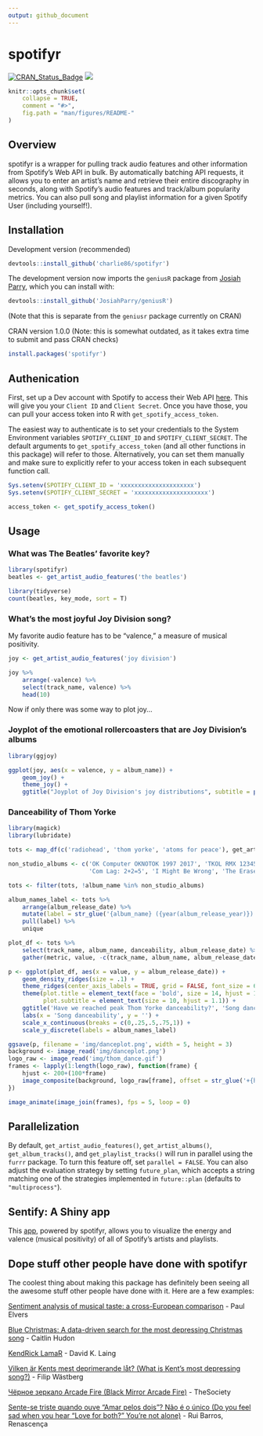 ```yaml
---
output: github_document
---
```


<!-- README.md is generated from README.Rmd. Please edit that file -->

# spotifyr

[![CRAN_Status_Badge](http://www.r-pkg.org/badges/version/spotifyr?color=green)](https://cran.r-project.org/package=spotifyr)
![](http://cranlogs.r-pkg.org/badges/grand-total/spotifyr?color=green)

```r
knitr::opts_chunk$set(
    collapse = TRUE,
    comment = "#>",
    fig.path = "man/figures/README-"
)
```

## Overview
spotifyr is a wrapper for pulling track audio features and other information from Spotify's Web API in bulk. By automatically batching API requests, it allows you to enter an artist's name and retrieve their entire discography in seconds, along with Spotify's audio features and track/album popularity metrics. You can also pull song and playlist information for a given Spotify User (including yourself!).

## Installation
Development version (recommended)
```r
devtools::install_github('charlie86/spotifyr')
```
The development version now imports the `geniusR` package from [Josiah Parry](https://github.com/JosiahParry/geniusR), which you can install with:
```r
devtools::install_github('JosiahParry/geniusR')
```
(Note that this is separate from the `geniusr` package currently on CRAN)

CRAN version 1.0.0 (Note: this is somewhat outdated, as it takes extra time to submit and pass CRAN checks)
```r
install.packages('spotifyr')
```

## Authenication
First, set up a Dev account with Spotify to access their Web API [here](https://developer.spotify.com/my-applications/#!/applications). This will give you your `Client ID` and `Client Secret`. Once you have those, you can pull your access token into R with `get_spotify_access_token`. 

The easiest way to authenticate is to set your credentials to the System Environment variables `SPOTIFY_CLIENT_ID` and `SPOTIFY_CLIENT_SECRET`. The default arguments to `get_spotify_access_token` (and all other functions in this package) will refer to those. Alternatively, you can set them manually and make sure to explicitly refer to your access token in each subsequent function call.

```r
Sys.setenv(SPOTIFY_CLIENT_ID = 'xxxxxxxxxxxxxxxxxxxxx')
Sys.setenv(SPOTIFY_CLIENT_SECRET = 'xxxxxxxxxxxxxxxxxxxxx')

access_token <- get_spotify_access_token()
```

## Usage
### What was The Beatles' favorite key?
```r
library(spotifyr)
beatles <- get_artist_audio_features('the beatles')
```
```r
library(tidyverse)
count(beatles, key_mode, sort = T)
```

### What's the most joyful Joy Division song?
My favorite audio feature has to be "valence," a measure of musical positivity.
```r
joy <- get_artist_audio_features('joy division')
```
```r
joy %>% 
    arrange(-valence) %>% 
    select(track_name, valence) %>% 
    head(10)
```
Now if only there was some way to plot joy...

### Joyplot of the emotional rollercoasters that are Joy Division's albums
```r
library(ggjoy)

ggplot(joy, aes(x = valence, y = album_name)) + 
    geom_joy() + 
    theme_joy() +
    ggtitle("Joyplot of Joy Division's joy distributions", subtitle = paste0("Based on valence pulled from Spotify's Web API with spotifyr"))
```

### Danceability of Thom Yorke

```r
library(magick)
library(lubridate)

tots <- map_df(c('radiohead', 'thom yorke', 'atoms for peace'), get_artist_audio_features)
```
```r
non_studio_albums <- c('OK Computer OKNOTOK 1997 2017', 'TKOL RMX 1234567', 'In Rainbows Disk 2', 
                       'Com Lag: 2+2=5', 'I Might Be Wrong', 'The Eraser Rmxs')

tots <- filter(tots, !album_name %in% non_studio_albums)

album_names_label <- tots %>% 
    arrange(album_release_date) %>% 
    mutate(label = str_glue('{album_name} ({year(album_release_year)})')) %>% 
    pull(label) %>% 
    unique

plot_df <- tots %>% 
    select(track_name, album_name, danceability, album_release_date) %>% 
    gather(metric, value, -c(track_name, album_name, album_release_date))

p <- ggplot(plot_df, aes(x = value, y = album_release_date)) + 
    geom_density_ridges(size = .1) +
    theme_ridges(center_axis_labels = TRUE, grid = FALSE, font_size = 6) +
    theme(plot.title = element_text(face = 'bold', size = 14, hjust = 1.25),
          plot.subtitle = element_text(size = 10, hjust = 1.1)) +
    ggtitle('Have we reached peak Thom Yorke danceability?', 'Song danceability by album - Radiohead, Thom Yorke, and Atoms for Peace') +
    labs(x = 'Song danceability', y = '') +
    scale_x_continuous(breaks = c(0,.25,.5,.75,1)) +
    scale_y_discrete(labels = album_names_label)

ggsave(p, filename = 'img/danceplot.png', width = 5, height = 3)
background <- image_read('img/danceplot.png')
logo_raw <- image_read('img/thom_dance.gif')
frames <- lapply(1:length(logo_raw), function(frame) {
    hjust <- 200+(100*frame)
    image_composite(background, logo_raw[frame], offset = str_glue('+{hjust}+400'))
})

image_animate(image_join(frames), fps = 5, loop = 0)
```

## Parallelization
By default, `get_artist_audio_features()`, `get_artist_albums()`, `get_album_tracks()`, and `get_playlist_tracks()` will run in parallel using the `furrr` package. To turn this feature off, set `parallel = FALSE`. You can also adjust the evaluation strategy by setting `future_plan`, which accepts a string matching one of the strategies implemented in `future::plan` (defaults to `"multiprocess"`).

## Sentify: A Shiny app
This [app](http://rcharlie.net/sentify/), powered by spotifyr, allows you to visualize the energy and valence (musical positivity) of all of Spotify's artists and playlists.

## Dope stuff other people have done with spotifyr
The coolest thing about making this package has definitely been seeing all the awesome stuff other people have done with it. Here are a few examples:

[Sentiment analysis of musical taste: a cross-European comparison](http://paulelvers.com/post/emotionsineuropeanmusic/) - Paul Elvers

[Blue Christmas: A data-driven search for the most depressing Christmas song](https://caitlinhudon.com/2017/12/22/blue-christmas/) - Caitlin Hudon

[KendRick LamaR](https://davidklaing.github.io/kendrick-lamar-data-science/) - David K. Laing

[Vilken är Kents mest deprimerande låt? (What is Kent's most depressing song?)](http://dataland.rbind.io/2017/11/07/vilken-%C3%A4r-kents-mest-deprimerande-lat/) - Filip Wästberg

[Чёрное зеркало Arcade Fire (Black Mirror Arcade Fire)](http://thesociety.ru/arcadefire) - TheSociety

[Sente-se triste quando ouve "Amar pelos dois"? Não é o único (Do you feel sad when you hear "Love for both?" You're not alone)](http://rr.sapo.pt/especial/112355/sente-se-triste-quando-ouve-amar-pelos-dois-nao-e-o-unico) - Rui Barros, Renascença
